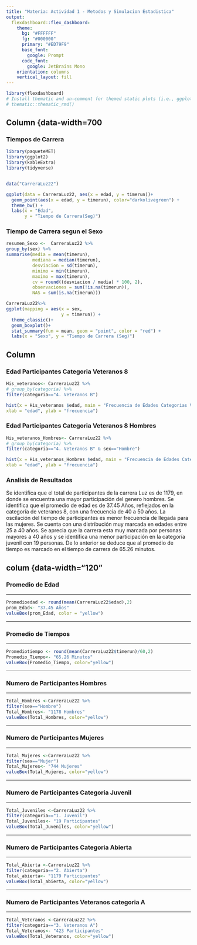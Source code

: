 ---
title: "Materia: Actividad 1 - Metodos y Simulacion Estadistica"
output: 
  flexdashboard::flex_dashboard:
    theme:
      bg: "#FFFFFF"
      fg: "#000000" 
      primary: "#ED79F9"
      base_font:
        google: Prompt
      code_font:
        google: JetBrains Mono
    orientation: columns
    vertical_layout: fill
---

```{r setup, include=FALSE}
library(flexdashboard)
# Install thematic and un-comment for themed static plots (i.e., ggplot2)
# thematic::thematic_rmd()
```

Column {data-width=700
-----------------------------------------------------------------------

### Tiempos de Carrera

```{r}
library(paqueteMET)
library(ggplot2)
library(kableExtra)
library(tidyverse)


data("CarreraLuz22")

ggplot(data = CarreraLuz22, aes(x = edad, y = timerun))+
  geom_point(aes(x = edad, y = timerun), color="darkolivegreen") +
  theme_bw() +
  labs(x = "Edad", 
       y = "Tiempo de Carrera(Seg)")

```

### Tiempo de Carrera segun el Sexo

```{r}
resumen_Sexo <-  CarreraLuz22 %>% 
group_by(sex) %>% 
summarise(media = mean(timerun),
          mediana = median(timerun),
          desviacion = sd(timerun),
          minimo = min(timerun),
          maximo = max(timerun),
          cv = round((desviacion / media) * 100, 2),
          observaciones = sum(!is.na(timerun)),
          NAS = sum(is.na(timerun)))

CarreraLuz22%>% 
ggplot(mapping = aes(x = sex,
                     y = timerun)) +
  theme_classic()+
  geom_boxplot()+ 
  stat_summary(fun = mean, geom = "point", color = "red") +
  labs(x = "Sexo", y = "Tiempo de Carrera (Seg)")


```

Column {data-width=350}
-----------------------------------------------------------------------

### Edad Participantes Categoria Veteranos 8

```{r}
His_veteranos<- CarreraLuz22 %>% 
# group_by(categoria) %>% 
filter(categoria=="4. Veteranos B")

hist(x = His_veteranos $edad, main = "Frecuencia de Edades Categorias Veteranos 8",
xlab = "edad", ylab = "frecuencia")

```

### Edad Participantes Categoria Veteranos 8 Hombres

```{r}
His_veteranos_Hombres<- CarreraLuz22 %>% 
# group_by(categoria) %>% 
filter(categoria=="4. Veteranos B" & sex=="Hombre")

hist(x = His_veteranos_Hombres $edad, main = "Frecuencia de Edades Categorias Veteranos 8 para Hombres",
xlab = "edad", ylab = "frecuencia")

```

### Analisis de Resultados 

Se identifica que el total de participantes de la carrera Luz es de 1179, en donde se encuentra una mayor participación del genero hombres. Se identifica que el promedio de edad es de 37.45 Años, reflejados en la categoría de veteranos 8, con una frecuencia de 40 a 50 años. La oscilación del tiempo de participantes es menor frecuencia de llegada para las mujeres. Se cuenta con una distribución muy marcada en edades entre 25 a 40 años. 
Se aprecia que la carrera esta muy marcada por personas mayores a 40 años y se identifica una menor participación en la categoría juvenil con 19 personas.  De lo anterior se deduce que al promedio de tiempo es marcado en el tiempo de carrera de 65.26 minutos. 


colum {data-width="120"
-----------------------------------------------------------------------

### **Promedio de Edad** 

-----------------------------------------------------------------------

```{r}
Promedioedad <- round(mean(CarreraLuz22$edad),2)
prom_Edad<- "37.45 Años"
valueBox(prom_Edad, color = "yellow")
```

-----------------------------------------------------------------------

### **Promedio de Tiempos** 

-----------------------------------------------------------------------

```{r}
Promediotiempo <- round(mean(CarreraLuz22$timerun)/60,2)
Promedio_Tiempo<- "65.26 Minutos"
valueBox(Promedio_Tiempo, color="yellow")
```
-----------------------------------------------------------------------

### **Numero de Participantes Hombres** 

-----------------------------------------------------------------------

```{r}
Total_Hombres <-CarreraLuz22 %>% 
filter(sex=="Hombre")
Total_Hombres<- "1178 Hombres"
valueBox(Total_Hombres, color="yellow")
```

-----------------------------------------------------------------------

### **Numero de Participantes Mujeres** 

-----------------------------------------------------------------------

```{r}
Total_Mujeres <-CarreraLuz22 %>% 
filter(sex=="Mujer")
Total_Mujeres<- "744 Mujeres"
valueBox(Total_Mujeres, color="yellow")

```

-----------------------------------------------------------------------

### **Numero de Participantes Categoria Juvenil** 

-----------------------------------------------------------------------

```{r}
Total_Juveniles <-CarreraLuz22 %>% 
filter(categoria=="1. Juvenil")
Total_Juveniles<- "19 Participantes"
valueBox(Total_Juveniles, color="yellow")

```

-----------------------------------------------------------------------

### **Numero de Participantes Categoria Abierta** 

-----------------------------------------------------------------------

```{r}
Total_Abierta <-CarreraLuz22 %>% 
filter(categoria=="2. Abierta")
Total_abierta<- "1179 Participantes"
valueBox(Total_abierta, color="yellow")

```

-----------------------------------------------------------------------

### **Numero de Participantes Veteranos categoria A** 

-----------------------------------------------------------------------

```{r}
Total_Veteranos <-CarreraLuz22 %>% 
filter(categoria=="3. Veteranos A")
Total_Veteranos<- "423 Participantes"
valueBox(Total_Veteranos, color="yellow")

```